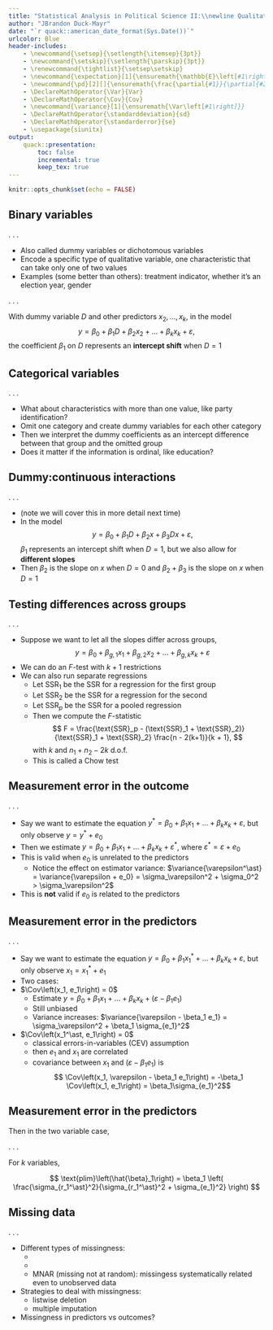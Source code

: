```yaml
---
title: "Statistical Analysis in Political Science II:\\newline Qualitative variables and measurement error"
author: "JBrandon Duck-Mayr"
date: "`r quack::american_date_format(Sys.Date())`"
urlcolor: Blue
header-includes:
    - \newcommand{\setsep}{\setlength{\itemsep}{3pt}}
    - \newcommand{\setskip}{\setlength{\parskip}{3pt}}
    - \renewcommand{\tightlist}{\setsep\setskip}
    - \newcommand{\expectation}[1]{\ensuremath{\mathbb{E}\left[#1\right]}}
    - \newcommand{\pd}[2][]{\ensuremath{\frac{\partial{#1}}{\partial{#2}}}}
    - \DeclareMathOperator{\Var}{Var}
    - \DeclareMathOperator{\Cov}{Cov}
    - \newcommand{\variance}[1]{\ensuremath{\Var\left[#1\right]}}
    - \DeclareMathOperator{\standarddeviation}{sd}
    - \DeclareMathOperator{\standarderror}{se}
    - \usepackage{siunitx}
output:
    quack::presentation:
        toc: false
        incremental: true
        keep_tex: true
---
```


```r
knitr::opts_chunk$set(echo = FALSE)
```

## Binary variables

. . .

- Also called dummy variables or dichotomous variables
- Encode a specific type of qualitative variable, one characteristic that can take only one of two values
- Examples (some better than others): treatment indicator, whether it's an election year, gender

. . .

With dummy variable $D$ and other predictors $x_2, \dots, x_k$,
in the model
$$
y = \beta_0 + \beta_1 D + \beta_2 x_2 + \dots + \beta_k x_k + \varepsilon,
$$
the coefficient $\beta_1$ on $D$ represents an **intercept shift** when $D = 1$

## Categorical variables

. . .

- What about characteristics with more than one value, like party identification?
- Omit one category and create dummy variables for each other category
- Then we interpret the dummy coefficients as an intercept difference between that group and the omitted group
- Does it matter if the information is ordinal, like education?

## Dummy:continuous interactions

. . .

- (note we will cover this in more detail next time)
- In the model $$ y = \beta_0 + \beta_1 D + \beta_2 x + \beta_3 D x + \varepsilon, $$ $\beta_1$ represents an intercept shift when $D = 1$, but we also allow for **different slopes**
- Then $\beta_2$ is the slope on $x$ when $D = 0$ and $\beta_2 + \beta_3$ is the slope on $x$ when $D = 1$

## Testing differences across groups

. . .

- Suppose we want to let all the slopes differ across groups,
$$ y = \beta_0 + \beta_{g,1} x_1 + \beta_{g, 2} x_2 + \dots + \beta_{g, k} x_k + \varepsilon $$
- We can do an $F$-test with $k + 1$ restrictions
- We can also run separate regressions
  + Let $\text{SSR}_1$ be the SSR for a regression for the first group
  + Let $\text{SSR}_2$ be the SSR for a regression for the second
  + Let $\text{SSR}_p$ be the SSR for a pooled regression
  + Then we compute the $F$-statistic $$ F = \frac{\text{SSR}_p - (\text{SSR}_1 + \text{SSR}_2)}{\text{SSR}_1 + \text{SSR}_2} \frac{n - 2(k+1)}{k + 1}, $$ with $k$ and $n_1 + n_2 - 2k$ d.o.f.
  + This is called a Chow test

## Measurement error in the outcome

. . .

- Say we want to estimate the equation $y^\ast = \beta_0 + \beta_1 x_1 + \dots + \beta_k x_k + \varepsilon,$ but only observe $y = y^\ast + e_0$
- Then we estimate $y = \beta_0 + \beta_1 x_1 + \dots + \beta_k x_k + \varepsilon^\ast$, where $\varepsilon^\ast = \varepsilon + e_0$
- This is valid when $e_0$ is unrelated to the predictors
  + Notice the effect on estimator variance: $\variance{\varepsilon^\ast} = \variance{\varepsilon + e_0} = \sigma_\varepsilon^2 + \sigma_0^2 > \sigma_\varepsilon^2$
- This is **not** valid if $e_0$ is related to the predictors

## Measurement error in the predictors

. . .

- Say we want to estimate the equation $y = \beta_0 + \beta_1 x_1^\ast + \dots + \beta_k x_k + \varepsilon,$ but only observe $x_1 = x_1^\ast + e_1$
- Two cases: 
- $\Cov\left(x_1, e_1\right) = 0$
  + Estimate $y = \beta_0 + \beta_1 x_1 + \dots + \beta_k x_k + \left(\varepsilon - \beta_1 e_1\right)$
  + Still unbiased
  + Variance increases: $\variance{\varepsilon - \beta_1 e_1} = \sigma_\varepsilon^2 + \beta_1 \sigma_{e_1}^2$
- $\Cov\left(x_1^\ast, e_1\right) = 0$
  + classical errors-in-variables (CEV) assumption
  + then $e_1$ and $x_1$ are correlated 
  + covariance between $x_1$ and $\left(\varepsilon - \beta_1 e_1\right)$ is
    $$ \Cov\left(x_1, \varepsilon - \beta_1 e_1\right) = -\beta_1 \Cov\left(x_1, e_1\right) = \beta_1\sigma_{e_1}^2$$

## Measurement error in the predictors

Then in the two variable case,

\begin{align*}
\text{plim}\left(\hat{\beta}_1\right)
& = \beta_1 + \frac{\Cov\left(x_1, \varepsilon - \beta_1 e_1\right)}{\variance{x_1}} \\
& = \beta_1 - \frac{\beta_1\sigma_{e_1}^2}{\sigma_{x_1^\ast}^2 + \sigma_{e_1}^2} \\
& = \beta_1 \left( \frac{\sigma_{x_1^\ast}^2}{\sigma_{x_1^\ast}^2 + \sigma_{e_1}^2} \right)
\end{align*}

. . .

For $k$ variables,

$$
\text{plim}\left(\hat{\beta}_1\right)
=
\beta_1 \left( \frac{\sigma_{r_1^\ast}^2}{\sigma_{r_1^\ast}^2 + \sigma_{e_1}^2} \right)
$$

## Missing data

. . .

- Different types of missingness:
  + \textcolor<7-8>{BurntOrange}{MCAR (missing completely at random): missingness unrelated to observed \textit{and} unobserved data}
  + \textcolor<8>{BurntOrange}{MAR (missing at random): missingness only unrelated to unobserved data}
  + MNAR (missing not at random): missingess systematically related even to unobserved data
- Strategies to deal with missingness:
  + listwise deletion
  + multiple imputation
- Missingness in predictors vs outcomes?
